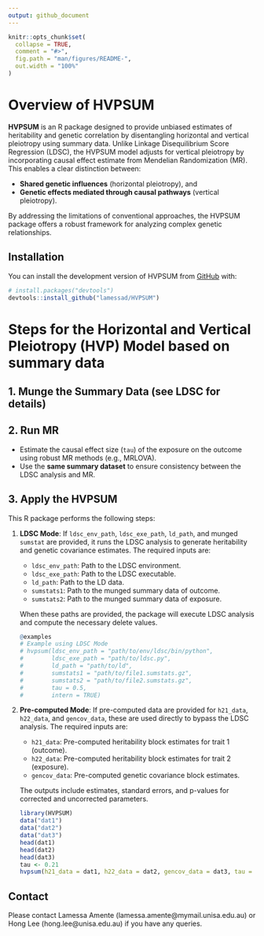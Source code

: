 ```yaml
---
output: github_document
---
```


<!-- README.md is generated from README.Rmd. Please edit that file -->

```r
knitr::opts_chunk$set(
  collapse = TRUE,
  comment = "#>",
  fig.path = "man/figures/README-",
  out.width = "100%"
)
```

# Overview of HVPSUM

<!-- badges: start -->
<!-- badges: end -->

**HVPSUM** is an R package designed to provide unbiased estimates of heritability and genetic correlation by disentangling horizontal and vertical pleiotropy using summary data. Unlike Linkage Disequilibrium Score Regression (LDSC), the HVPSUM model adjusts for vertical pleiotropy by incorporating causal effect estimate from Mendelian Randomization (MR). This enables a clear distinction between:

- **Shared genetic influences** (horizontal pleiotropy), and
- **Genetic effects mediated through causal pathways** (vertical pleiotropy).

By addressing the limitations of conventional approaches, the HVPSUM package offers a robust framework for analyzing complex genetic relationships.

## Installation

You can install the development version of HVPSUM from [GitHub](https://github.com/) with:

```r
# install.packages("devtools")
devtools::install_github("lamessad/HVPSUM")
```

# Steps for the Horizontal and Vertical Pleiotropy (HVP) Model based on summary data

## 1. Munge the Summary Data (see LDSC for details)

## 2. Run MR

- Estimate the causal effect size (`tau`) of the exposure on the outcome using robust MR methods (e.g., MRLOVA).
- Use the **same summary dataset** to ensure consistency between the LDSC analysis and MR.

## 3. Apply the HVPSUM

This R package performs the following steps:

1. **LDSC Mode**: If `ldsc_env_path`, `ldsc_exe_path`, `ld_path`, and munged `sumstat` are provided, it runs the LDSC analysis to generate heritability and genetic covariance estimates. The required inputs are:

   - `ldsc_env_path`: Path to the LDSC environment.
   - `ldsc_exe_path`: Path to the LDSC executable.
   - `ld_path`: Path to the LD data.
   - `sumstats1`: Path to the munged summary data of outcome.
   - `sumstats2`: Path to the munged summary data of exposure.

   When these paths are provided, the package will execute LDSC analysis and compute the necessary delete values.

   ```r
   @examples
   # Example using LDSC Mode
   # hvpsum(ldsc_env_path = "path/to/env/ldsc/bin/python", 
   #        ldsc_exe_path = "path/to/ldsc.py", 
   #        ld_path = "path/to/ld", 
   #        sumstats1 = "path/to/file1.sumstats.gz", 
   #        sumstats2 = "path/to/file2.sumstats.gz", 
   #        tau = 0.5, 
   #        intern = TRUE)
   ```

2. **Pre-computed Mode**: If pre-computed data are provided for `h21_data`, `h22_data`, and `gencov_data`, these are used directly to bypass the LDSC analysis. The required inputs are:

   - `h21_data`: Pre-computed heritability block estimates for trait 1 (outcome).
   - `h22_data`: Pre-computed heritability block estimates for trait 2 (exposure).
   - `gencov_data`: Pre-computed genetic covariance block estimates.

   The outputs include estimates, standard errors, and p-values for corrected and uncorrected parameters.

   ```r
   library(HVPSUM)
   data("dat1")
   data("dat2")
   data("dat3")
   head(dat1)
   head(dat2)
   head(dat3)
   tau <- 0.21
   hvpsum(h21_data = dat1, h22_data = dat2, gencov_data = dat3, tau = tau)
   
   ```

## Contact

Please contact Lamessa Amente (lamessa.amente@mymail.unisa.edu.au) or Hong Lee (hong.lee@unisa.edu.au) if you have any queries.
